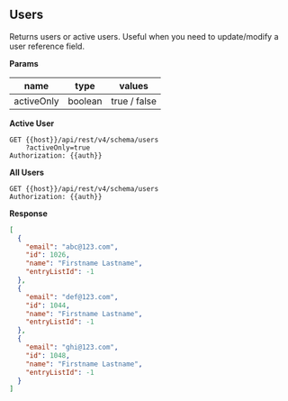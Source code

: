 ## Users

Returns users or active users. Useful when you need to update/modify a user reference field.

**Params**

| name       | type    | values       |
| ---------- | ------- | ------------ |
| activeOnly | boolean | true / false |

**Active User**

```
GET {{host}}/api/rest/v4/schema/users
    ?activeOnly=true
Authorization: {{auth}}
```

**All Users**

```
GET {{host}}/api/rest/v4/schema/users
Authorization: {{auth}}
```

**Response**

```json
[
  {
    "email": "abc@123.com",
    "id": 1026,
    "name": "Firstname Lastname",
    "entryListId": -1
  },
  {
    "email": "def@123.com",
    "id": 1044,
    "name": "Firstname Lastname",
    "entryListId": -1
  },
  {
    "email": "ghi@123.com",
    "id": 1048,
    "name": "Firstname Lastname",
    "entryListId": -1
  }
]
```